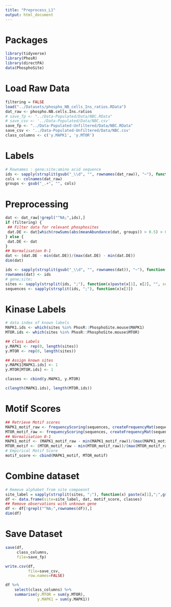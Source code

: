 ```yaml
---
title: "Preprocess_L1"
output: html_document
---
```


# Packages
```r
library(tidyverse)
library(PhosR)
library(directPA)
data(PhosphoSite)
```

# Load Raw Data
```r
filtering = FALSE
load("../Datasets/phospho_NB_cells_Ins_ratios.RData")
dat_raw <- phospho.NB.cells.Ins.ratios
# save_fp <- "../Data-Populated/Data/NBC.RData"
# save_csv <- '../Data-Populated/Data/NBC.csv'
save_fp <- "../Data-Populated-Unfiltered/Data/NBC.RData"
save_csv <- '../Data-Populated-Unfiltered/Data/NBC.csv'
class_columns <- c('y.MAPK1', 'y.MTOR')
```

# Labels
```r
# Rownames : gene;site;amino acid sequence
ids <- sapply(strsplit(gsub("_\\d", "", rownames(dat_raw)), "~"), function(x)paste(toupper(x[2]), x[3], x[4], "", sep=";"))
cols <- colnames(dat_raw)
groups <- gsub("_.+", "", cols)
```

# Preprocessing
```r
dat <- dat_raw[!grepl("^NA;",ids),]
if (filtering) {
 ## Filter data for relevant phosphosites
 dat.DE <- dat[which(rowSums(abs(meanAbundance(dat, groups)) > 0.5) > 0),]
} else {
 dat.DE <- dat
}
## Normalisation 0-1
dat <- (dat.DE - min(dat.DE))/(max(dat.DE) - min(dat.DE))
dim(dat)
```

```r
ids <- sapply(strsplit(gsub("_\\d", "", rownames(dat)), "~"), function(x)paste(toupper(x[2]), x[3], x[4], "", sep=";"))
rownames(dat) <- ids
# gene;site;
sites <- sapply(strsplit(ids, ";"), function(x)paste(x[1], x[2], "", sep=";"))
sequences <- sapply(strsplit(ids, ";"), function(x)x[3])
```

# Kinase Labels
```r
# data index of known labels
MAPK1.ids <- which(sites %in% PhosR::PhosphoSite.mouse$MAPK1) 
MTOR.ids <- which(sites %in% PhosR::PhosphoSite.mouse$MTOR)

## Class Labels
y.MAPK1 <- rep(0, length(sites))
y.MTOR <- rep(0, length(sites))

## Assign known sites
y.MAPK1[MAPK1.ids] <- 1
y.MTOR[MTOR.ids] <- 1

classes <- cbind(y.MAPK1, y.MTOR)

c(length(MAPK1.ids), length(MTOR.ids))
```

# Motif Scores
```r
## Retrieve Motif scores
MAPK1_motif_raw <- frequencyScoring(sequences, createFrequencyMat(sequences[MAPK1.ids]))
MTOR_motif_raw <- frequencyScoring(sequences, createFrequencyMat(sequences[MTOR.ids]))
## Normalisation 0-1
MAPK1_motif <- (MAPK1_motif_raw - min(MAPK1_motif_raw))/(max(MAPK1_motif_raw) - min(MAPK1_motif_raw))
MTOR_motif <- (MTOR_motif_raw - min(MTOR_motif_raw))/(max(MTOR_motif_raw) - min(MTOR_motif_raw))
# Empirical Motif Score
motif_score <- cbind(MAPK1_motif, MTOR_motif)
```

# Combine dataset
```r
# Remove alphabet from site compoennt
site_label = sapply(strsplit(sites, ";"), function(x) paste(x[1],";",gsub("[A-Za-z]","",x[2]),";", sep=""))
df <- data.frame(site=site_label, dat, motif_score, classes)
## Remove observations with unknown gene
df <- df[!grepl("^NA;",rownames(df)),]
dim(df)
```

# Save Dataset
```r
save(df,
     class_columns,
     file=save_fp)
```

```r
write.csv(df,
          file=save_csv,
          row.names=FALSE)
```


```r
df %>%
    select(class_columns) %>%
    summarise(y.MTOR = sum(y.MTOR), 
              y.MAPK1 = sum(y.MAPK1))
```
